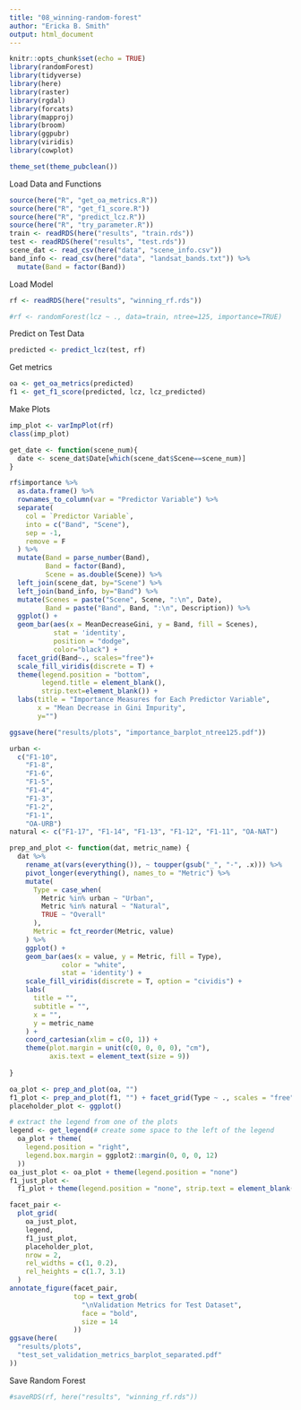 ```yaml
---
title: "08_winning-random-forest"
author: "Ericka B. Smith"
output: html_document
---
```


```r
knitr::opts_chunk$set(echo = TRUE)
library(randomForest)
library(tidyverse)
library(here)
library(raster)
library(rgdal)
library(forcats)
library(mapproj)
library(broom)
library(ggpubr)
library(viridis)
library(cowplot)
```

```r
theme_set(theme_pubclean())
```

Load Data and Functions

```r
source(here("R", "get_oa_metrics.R"))
source(here("R", "get_f1_score.R"))
source(here("R", "predict_lcz.R"))
source(here("R", "try_parameter.R"))
train <- readRDS(here("results", "train.rds"))
test <- readRDS(here("results", "test.rds"))
scene_dat <- read_csv(here("data", "scene_info.csv"))
band_info <- read_csv(here("data", "landsat_bands.txt")) %>%
  mutate(Band = factor(Band))
```

Load Model


```r
rf <- readRDS(here("results", "winning_rf.rds"))
```

```r
#rf <- randomForest(lcz ~ ., data=train, ntree=125, importance=TRUE)
```


Predict on Test Data

```r
predicted <- predict_lcz(test, rf)
```

Get metrics

```r
oa <- get_oa_metrics(predicted)
f1 <- get_f1_score(predicted, lcz, lcz_predicted)
```

Make Plots

```r
imp_plot <- varImpPlot(rf)
class(imp_plot)

get_date <- function(scene_num){
  date <- scene_dat$Date[which(scene_dat$Scene==scene_num)]
}

rf$importance %>%
  as.data.frame() %>%
  rownames_to_column(var = "Predictor Variable") %>%
  separate(
    col = `Predictor Variable`,
    into = c("Band", "Scene"),
    sep = -1,
    remove = F
  ) %>%
  mutate(Band = parse_number(Band),
         Band = factor(Band),
         Scene = as.double(Scene)) %>%
  left_join(scene_dat, by="Scene") %>%
  left_join(band_info, by="Band") %>%
  mutate(Scenes = paste("Scene", Scene, ":\n", Date),
         Band = paste("Band", Band, ":\n", Description)) %>%
  ggplot() +
  geom_bar(aes(x = MeanDecreaseGini, y = Band, fill = Scenes),
           stat = 'identity',
           position = "dodge",
           color="black") +
  facet_grid(Band~., scales="free")+
  scale_fill_viridis(discrete = T) +
  theme(legend.position = "bottom",
        legend.title = element_blank(),
        strip.text=element_blank()) +
  labs(title = "Importance Measures for Each Predictor Variable",
       x = "Mean Decrease in Gini Impurity",
       y="")

ggsave(here("results/plots", "importance_barplot_ntree125.pdf"))
```


```r
urban <-
  c("F1-10",
    "F1-8",
    "F1-6",
    "F1-5",
    "F1-4",
    "F1-3",
    "F1-2",
    "F1-1",
    "OA-URB")
natural <- c("F1-17", "F1-14", "F1-13", "F1-12", "F1-11", "OA-NAT")

prep_and_plot <- function(dat, metric_name) {
  dat %>%
    rename_at(vars(everything()), ~ toupper(gsub("_", "-", .x))) %>%
    pivot_longer(everything(), names_to = "Metric") %>%
    mutate(
      Type = case_when(
        Metric %in% urban ~ "Urban",
        Metric %in% natural ~ "Natural",
        TRUE ~ "Overall"
      ),
      Metric = fct_reorder(Metric, value)
    ) %>%
    ggplot() +
    geom_bar(aes(x = value, y = Metric, fill = Type),
             color = "white",
             stat = 'identity') +
    scale_fill_viridis(discrete = T, option = "cividis") +
    labs(
      title = "",
      subtitle = "",
      x = "",
      y = metric_name
    ) +
    coord_cartesian(xlim = c(0, 1)) +
    theme(plot.margin = unit(c(0, 0, 0, 0), "cm"),
          axis.text = element_text(size = 9))
  
}

oa_plot <- prep_and_plot(oa, "")
f1_plot <- prep_and_plot(f1, "") + facet_grid(Type ~ ., scales = "free")
placeholder_plot <- ggplot()

# extract the legend from one of the plots
legend <- get_legend(# create some space to the left of the legend
  oa_plot + theme(
    legend.position = "right",
    legend.box.margin = ggplot2::margin(0, 0, 0, 12)
  ))
oa_just_plot <- oa_plot + theme(legend.position = "none")
f1_just_plot <-
  f1_plot + theme(legend.position = "none", strip.text = element_blank())

facet_pair <-
  plot_grid(
    oa_just_plot,
    legend,
    f1_just_plot,
    placeholder_plot,
    nrow = 2,
    rel_widths = c(1, 0.2),
    rel_heights = c(1.7, 3.1)
  )
annotate_figure(facet_pair,
                top = text_grob(
                  "\nValidation Metrics for Test Dataset",
                  face = "bold",
                  size = 14
                ))
ggsave(here(
  "results/plots",
  "test_set_validation_metrics_barplot_separated.pdf"
))
```


Save Random Forest

```r
#saveRDS(rf, here("results", "winning_rf.rds"))
```

